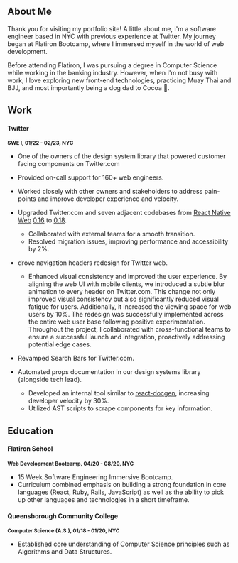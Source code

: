 ## About Me

Thank you for visiting my portfolio site! A little about me, I'm a software engineer based in NYC with previous experience at Twitter. My journey began at Flatiron Bootcamp, where I immersed myself in the world of web development.

Before attending Flatiron, I was pursuing a degree in Computer Science while working in the banking industry. However, when I'm not busy with work, I love exploring new front-end technologies, practicing Muay Thai and BJJ, and most importantly being a dog dad to Cocoa 🐶.

<CustomImage
  src="https://raw.githubusercontent.com/antman999/portfolio-data/main/images/cocoa.JPG"
  alt="A picture of cocoa (brown weiner dog) and I"
  priority={true}
/>

## Work

#### Twitter

<small>**SWE I, 01/22 - 02/23, NYC**</small>

- One of the owners of the design system library that powered customer facing components on Twitter.com
- Provided on-call support for 160+ web engineers.
- Worked closely with other owners and stakeholders to address pain-points and improve developer experience and velocity.
- Upgraded Twitter.com and seven adjacent codebases from [React Native Web](https://github.com/necolas/react-native-web) [0.16](https://github.com/necolas/react-native-web/releases/tag/0.17.0) to [0.18](https://github.com/necolas/react-native-web/releases/tag/0.18.0).
  - Collaborated with external teams for a smooth transition.
  - Resolved migration issues, improving performance and accessibility by 2%.
- drove navigation headers redesign for Twitter web.

  - Enhanced visual consistency and improved the user experience. By aligning the web UI with mobile clients, we introduced a subtle blur animation to every header on Twitter.com. This change not only improved visual consistency but also significantly reduced visual fatigue for users. Additionally, it increased the viewing space for web users by 10%.
    The redesign was successfully implemented across the entire web user base following positive experimentation. Throughout the project, I collaborated with cross-functional teams to ensure a successful launch and integration, proactively addressing potential edge cases.

- Revamped Search Bars for Twitter.com.

  <BeforeAndAfterTable
    beforeImageSrc="https://raw.githubusercontent.com/antman999/portfolio-data/main/images/before-search.png"
    beforeImageAlt="Picture of search bar before my work on it"
    afterImageSrc="https://raw.githubusercontent.com/antman999/portfolio-data/main/images/after-search.png"
    afterImageAlt="Picture of the results after my work on twitter search bars"
  />

- Automated props documentation in our design systems library (alongside tech lead).
  - Developed an internal tool similar to [react-docgen](https://github.com/reactjs/react-docgen), increasing developer velocity by 30%.
  - Utilized AST scripts to scrape components for key information.

## Education

#### Flatiron School

<small>**Web Development Bootcamp, 04/20 - 08/20, NYC**</small>

- 15 Week Software Engineering Immersive Bootcamp.
- Curriculum combined emphasis on building a strong foundation in core languages (React, Ruby, Rails, JavaScript) as well as the ability to pick up other languages and technologies in a short timeframe.

#### Queensborough Community College

<small>**Computer Science (A.S.), 01/18 - 01/20, NYC**</small>

- Established core understanding of Computer Science principles such as Algorithms and Data Structures.
